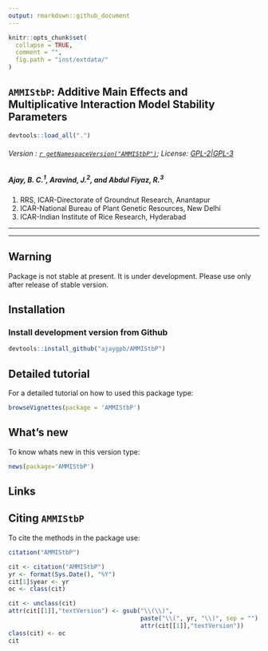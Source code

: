 ```yaml
---
output: rmarkdown::github_document
---
```


```r
knitr::opts_chunk$set(
  collapse = TRUE,
  comment = "",
  fig.path = "inst/extdata/"
)
```

## `AMMIStbP`: Additive Main Effects and Multiplicative Interaction Model Stability Parameters

```r
devtools::load_all(".")

```

###### Version : [`r getNamespaceVersion("AMMIStbP")`](https://ajaygpb.github.io/AMMIStbP/articles/Introduction.html#version-history); License: [GPL-2|GPL-3](https://www.r-project.org/Licenses/)

##### *Ajay, B. C.^1^, Aravind, J.^2^, and Abdul Fiyaz, R.^3^*

1. RRS, ICAR-Directorate of Groundnut Research, Anantapur 
2. ICAR-National Bureau of Plant Genetic Resources, New Delhi
3. ICAR-Indian Institute of Rice Research, Hyderabad

***



***

## Warning

Package is not stable at present. It is under development. Please use only after release of stable version.

## Installation

### Install development version from Github
```r
devtools::install_github("ajaygpb/AMMIStbP")
```

## Detailed tutorial
For a detailed tutorial on how to used this package type:

```r
browseVignettes(package = 'AMMIStbP')
```

## What's new
To know whats new in this version type:

```r
news(package='AMMIStbP')
```

## Links

## Citing `AMMIStbP`
To cite the methods in the package use:

```r
citation("AMMIStbP")
```

```r
cit <- citation("AMMIStbP")
yr <- format(Sys.Date(), "%Y")
cit[1]$year <- yr
oc <- class(cit)

cit <- unclass(cit)
attr(cit[[1]],"textVersion") <- gsub("\\(\\)",
                                     paste("\\(", yr, "\\)", sep = ""),
                                     attr(cit[[1]],"textVersion"))
class(cit) <- oc
cit
```

